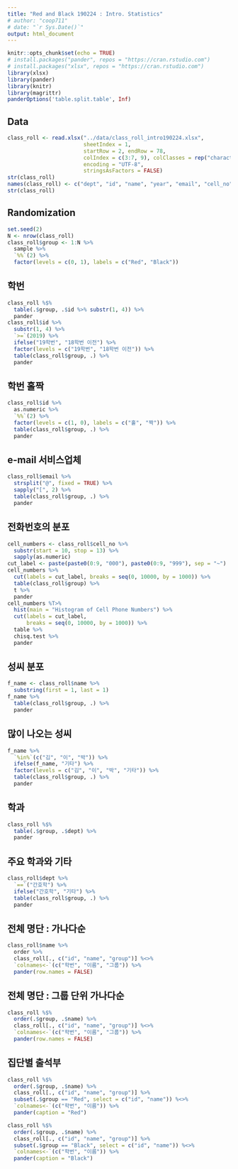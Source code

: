 ```yaml
---
title: "Red and Black 190224 : Intro. Statistics"
# author: "coop711"
# date: "`r Sys.Date()`"
output: html_document
---
```


```r
knitr::opts_chunk$set(echo = TRUE)
# install.packages("pander", repos = "https://cran.rstudio.com")
# install.packages("xlsx", repos = "https://cran.rstudio.com")
library(xlsx)
library(pander)
library(knitr)
library(magrittr)
panderOptions('table.split.table', Inf)
```

## Data

```r
class_roll <- read.xlsx("../data/class_roll_intro190224.xlsx", 
                        sheetIndex = 1, 
                        startRow = 2, endRow = 78, 
                        colIndex = c(3:7, 9), colClasses = rep("character", 6), 
                        encoding = "UTF-8",
                        stringsAsFactors = FALSE)
str(class_roll)
names(class_roll) <- c("dept", "id", "name", "year", "email", "cell_no")
str(class_roll)
```

## Randomization

```r
set.seed(2)
N <- nrow(class_roll) 
class_roll$group <- 1:N %>%
  sample %>%
  `%%`(2) %>%
  factor(levels = c(0, 1), labels = c("Red", "Black"))
```

## 학번

```r
class_roll %$%
  table(.$group, .$id %>% substr(1, 4)) %>%
  pander
class_roll$id %>%
  substr(1, 4) %>%
  `>=`(2019) %>%
  ifelse("19학번", "18학번 이전") %>%
  factor(levels = c("19학번", "18학번 이전")) %>%
  table(class_roll$group, .) %>%
  pander
```

## 학번 홀짝

```r
class_roll$id %>%
  as.numeric %>%
  `%%`(2) %>%
  factor(levels = c(1, 0), labels = c("홀", "짝")) %>%
  table(class_roll$group, .) %>%
  pander
```

## e-mail 서비스업체

```r
class_roll$email %>%
  strsplit("@", fixed = TRUE) %>%
  sapply("[", 2) %>%
  table(class_roll$group, .) %>%
  pander
```

## 전화번호의 분포

```r
cell_numbers <- class_roll$cell_no %>%
  substr(start = 10, stop = 13) %>%
  sapply(as.numeric) 
cut_label <- paste(paste0(0:9, "000"), paste0(0:9, "999"), sep = "~")
cell_numbers %>%
  cut(labels = cut_label, breaks = seq(0, 10000, by = 1000)) %>%
  table(class_roll$group) %>%
  t %>%
  pander
cell_numbers %T>%
  hist(main = "Histogram of Cell Phone Numbers") %>%
  cut(labels = cut_label, 
      breaks = seq(0, 10000, by = 1000)) %>%
  table %>%
  chisq.test %>%
  pander
```

## 성씨 분포

```r
f_name <- class_roll$name %>%
  substring(first = 1, last = 1) 
f_name %>%
  table(class_roll$group, .) %>%
  pander
```

## 많이 나오는 성씨

```r
f_name %>%
  `%in%`(c("김", "이", "박")) %>%
  ifelse(f_name, "기타") %>%
  factor(levels = c("김", "이", "박", "기타")) %>%
  table(class_roll$group, .) %>%
  pander
```

## 학과

```r
class_roll %$%
  table(.$group, .$dept) %>%
  pander
```

## 주요 학과와 기타

```r
class_roll$dept %>%
  `==`("간호학") %>%
  ifelse("간호학", "기타") %>%
  table(class_roll$group, .) %>%
  pander
```

<P style="page-break-before:always">

## 전체 명단 : 가나다순

```r
class_roll$name %>%
  order %>%
  class_roll[., c("id", "name", "group")] %<>%
  `colnames<-`(c("학번", "이름", "그룹")) %>%
  pander(row.names = FALSE)
```

<P style="page-break-before:always">

## 전체 명단 : 그룹 단위 가나다순

```r
class_roll %$%
  order(.$group, .$name) %>%
  class_roll[., c("id", "name", "group")] %<>%
  `colnames<-`(c("학번", "이름", "그룹")) %>%
  pander(row.names = FALSE)
```

<P style="page-break-before:always">

## 집단별 출석부

```r
class_roll %$%
  order(.$group, .$name) %>%
  class_roll[., c("id", "name", "group")] %>%
  subset(.$group == "Red", select = c("id", "name")) %<>%
  `colnames<-`(c("학번", "이름")) %>%
  pander(caption = "Red")
```

<P style="page-break-before:always">

```r
class_roll %$%
  order(.$group, .$name) %>%
  class_roll[., c("id", "name", "group")] %>%
  subset(.$group == "Black", select = c("id", "name")) %<>%
  `colnames<-`(c("학번", "이름")) %>%
  pander(caption = "Black")
```

<!--
```r
save.image("./red_and_black_intro_190224_data.RData")
```
-->